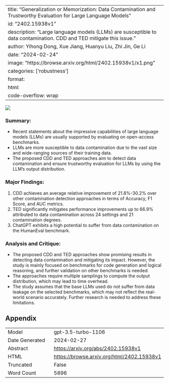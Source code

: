 
---
title: "Generalization or Memorization: Data Contamination and Trustworthy Evaluation for Large Language Models"
id: "2402.15938v1"
description: "Large language models (LLMs) are susceptible to data contamination. CDD and TED mitigate this issue."
author: Yihong Dong, Xue Jiang, Huanyu Liu, Zhi Jin, Ge Li
date: "2024-02-24"
image: "https://browse.arxiv.org/html/2402.15938v1/x1.png"
categories: ['robustness']
format:
  html:
    code-overflow: wrap
---

![](https://browse.arxiv.org/html/2402.15938v1/x1.png)

### Summary:
- Recent statements about the impressive capabilities of large language models (LLMs) are usually supported by evaluating on open-access benchmarks.
- LLMs are more susceptible to data contamination due to the vast size and wide-ranging sources of their training data.
- The proposed CDD and TED approaches aim to detect data contamination and ensure trustworthy evaluation for LLMs by using the LLM's output distribution.

### Major Findings:
1. CDD achieves an average relative improvement of 21.8%-30.2% over other contamination detection approaches in terms of Accuracy, F1 Score, and AUC metrics.
2. TED significantly mitigates performance improvements up to 66.9% attributed to data contamination across 24 settings and 21 contamination degrees.
3. ChatGPT exhibits a high potential to suffer from data contamination on the HumanEval benchmark.

### Analysis and Critique:
- The proposed CDD and TED approaches show promising results in detecting data contamination and mitigating its impact. However, the study is mainly focused on benchmarks for code generation and logical reasoning, and further validation on other benchmarks is needed.
- The approaches require multiple samplings to compute the output distribution, which may lead to time overhead.
- The study assumes that the base LLMs used do not suffer from data leakage on the selected benchmarks, which may not reflect the real-world scenario accurately. Further research is needed to address these limitations.

## Appendix

|          |          |
|----------|----------|
| Model     | gpt-3.5-turbo-1106       |
| Date Generated     | 2024-02-27       |
| Abstract | [https://arxiv.org/abs/2402.15938v1](https://arxiv.org/abs/2402.15938v1)        |
| HTML     | [https://browse.arxiv.org/html/2402.15938v1](https://browse.arxiv.org/html/2402.15938v1)       |
| Truncated       | False       |
| Word Count       | 5896       |